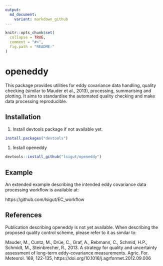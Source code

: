 ```yaml
---
output:
  md_document:
    variant: markdown_github
---
```


<!-- README.md is generated from README.Rmd. Please edit that file -->

```r
knitr::opts_chunk$set(
  collapse = TRUE,
  comment = "#>",
  fig.path = "README-"
)
```

# openeddy

This package provides utilities for eddy covariance data handling, 
quality checking (similar to Mauder et al., 2013), processing, summarising 
and plotting. It aims to standardise the automated quality checking and make 
data processing reproducible.

## Installation

1. Install devtools package if not available yet.
```r
install.packages("devtools")
```
1. Install openeddy
```r
devtools::install_github("lsigut/openeddy")
```

## Example

An extended example describing the intended eddy covariance data processing
workflow is available at:

https://github.com/lsigut/EC_workflow

## References

Publication describing openeddy is not yet available. When describing 
the proposed quality control scheme, please refer to it as similar to:

Mauder, M., Cuntz, M., Drüe, C., Graf, A., Rebmann, C., Schmid, H.P., 
Schmidt, M., Steinbrecher, R., 2013. A strategy for quality and uncertainty 
assessment of long-term eddy-covariance measurements. Agric. For. Meteorol. 
169, 122-135, https://doi.org/10.1016/j.agrformet.2012.09.006